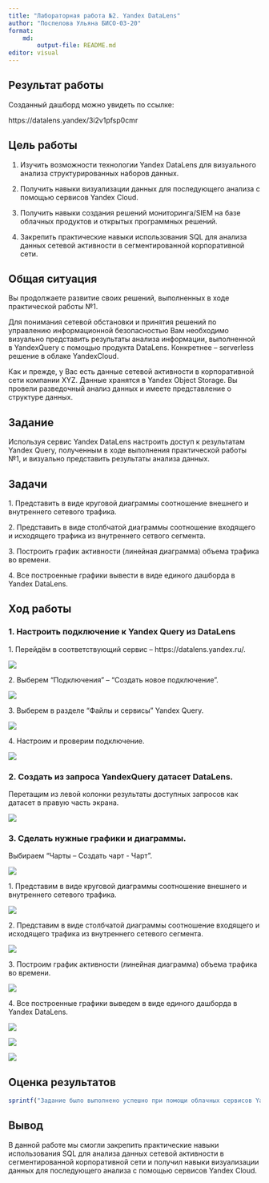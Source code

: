 ```yaml
---
title: "Лабораторная работа №2. Yandex DataLens"
author: "Поспелова Ульяна БИСО-03-20"
format: 
    md:
        output-file: README.md
editor: visual
---
```


## Результат работы

Созданный дашборд можно увидеть по ссылке:

https://datalens.yandex/3i2v1pfsp0cmr 

## Цель работы

1. Изучить возможности технологии Yandex DataLens для визуального анализа структурированных наборов данных.

2. Получить навыки визуализации данных для последующего анализа с помощью сервисов Yandex Cloud.

3. Получить навыки создания решений мониторинга/SIEM на базе облачных продуктов и открытых программных решений.

4. Закрепить практические навыки использования SQL для анализа данных сетевой активности в сегментированной корпоративной сети.

## Общая ситуация

Вы продолжаете развитие своих решений, выполненных в ходе практической работы №1.

Для понимания сетевой обстановки и принятия решений по управлению информационной безопасностью Вам необходимо визуально представить результаты анализа информации, выполненной в YandexQuery с помощью продукта DataLens. Конкретнее – serverless решение в облаке YandexCloud.

Как и прежде, у Вас есть данные сетевой активности в корпоративной сети компании XYZ. Данные хранятся в Yandex Object Storage. Вы провели разведочный анализ данных и имеете представление о структуре данных.

## Задание

Используя сервис Yandex DataLens настроить доступ к результатам Yandex Query, полученным в ходе
выполнения практической работы №1, и визуально представить результаты анализа данных.

## Задачи

1\. Представить в виде круговой диаграммы соотношение внешнего и внутреннего сетевого трафика.

2\. Представить в виде столбчатой диаграммы соотношение входящего и исходящего трафика из внутреннего сетвого сегмента.

3\. Построить график активности (линейная диаграмма) объема трафика во времени.

4\. Все построенные графики вывести в виде единого дашборда в Yandex DataLens.

## Ход работы

### 1. Настроить подключение к Yandex Query из DataLens

1\. Перейдём в соответствующий сервис – https://datalens.yandex.ru/.

![](PNGs/pic_1.png)

2\. Выберем “Подключения” – “Создать новое подключение”.

![](PNGs/pic_2.png)

3\. Выберем в разделе “Файлы и сервисы” Yandex Query.

![](PNGs/pic_3.png)

4\. Настроим и проверим подключение.

![](PNGs/pic_4.png)

### 2\. Создать из запроса YandexQuery датасет DataLens.

Перетащим из левой колонки результаты доступных запросов как датасет в правую часть экрана.

![](PNGs/pic_5.png)

### 3\. Сделать нужные графики и диаграммы.

Выбираем “Чарты – Создать чарт - Чарт”.

![](PNGs/pic_6.png)

1\. Представим в виде круговой диаграммы соотношение внешнего и внутреннего сетевого трафика.

![](PNGs/pic_7.png)

2\. Представим в виде столбчатой диаграммы соотношение входящего и исходящего трафика из внутреннего сетевого сегмента.

![](PNGs/pic_8.png)

3\. Построим график активности (линейная диаграмма) объема трафика во времени.

![](PNGs/pic_9.png)

4\. Все построенные графики выведем в виде единого дашборда в Yandex DataLens.

![](PNGs/pic_10.png)

![](PNGs/pic_11.png)

![](PNGs/pic_12.png)

## Оценка результатов


```r
sprintf("Задание было выполнено успешно при помощи облачных сервисов Yandex Cloud и технологии Yandex DataLens.")
```

## Вывод

В данной работе мы смогли закрепить практические навыки использования SQL для анализа данных сетевой активности в сегментированной корпоративной сети и получил навыки визуализации данных для последующего анализа с помощью сервисов Yandex Cloud.